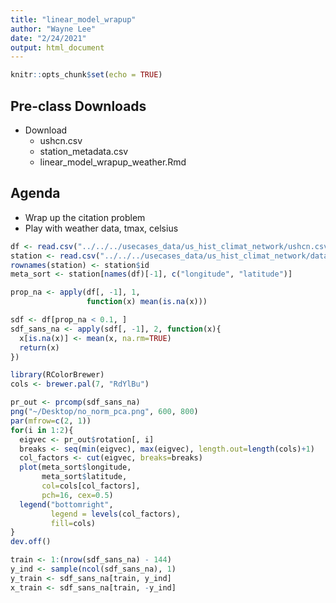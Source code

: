 ```yaml
---
title: "linear_model_wrapup"
author: "Wayne Lee"
date: "2/24/2021"
output: html_document
---
```


```r
knitr::opts_chunk$set(echo = TRUE)
```

## Pre-class Downloads
- Download
  - ushcn.csv
  - station_metadata.csv
  - linear_model_wrapup_weather.Rmd

## Agenda
- Wrap up the citation problem
- Play with weather data, tmax, celsius

```r
df <- read.csv("../../../usecases_data/us_hist_climat_network/ushcn.csv")
station <- read.csv("../../../usecases_data/us_hist_climat_network/data/csvs/station_metadata.csv")
rownames(station) <- station$id
meta_sort <- station[names(df)[-1], c("longitude", "latitude")]

prop_na <- apply(df[, -1], 1,
                 function(x) mean(is.na(x)))

sdf <- df[prop_na < 0.1, ]
sdf_sans_na <- apply(sdf[, -1], 2, function(x){
  x[is.na(x)] <- mean(x, na.rm=TRUE)
  return(x)
})

library(RColorBrewer)
cols <- brewer.pal(7, "RdYlBu")

pr_out <- prcomp(sdf_sans_na)
png("~/Desktop/no_norm_pca.png", 600, 800)
par(mfrow=c(2, 1))
for(i in 1:2){
  eigvec <- pr_out$rotation[, i]
  breaks <- seq(min(eigvec), max(eigvec), length.out=length(cols)+1)
  col_factors <- cut(eigvec, breaks=breaks)
  plot(meta_sort$longitude,
       meta_sort$latitude,
       col=cols[col_factors],
       pch=16, cex=0.5)
  legend("bottomright",
         legend = levels(col_factors),
         fill=cols)
}
dev.off()

```


```r
train <- 1:(nrow(sdf_sans_na) - 144)
y_ind <- sample(ncol(sdf_sans_na), 1)
y_train <- sdf_sans_na[train, y_ind]
x_train <- sdf_sans_na[train, -y_ind]


```
